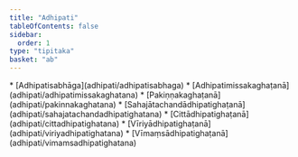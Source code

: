 ```yaml
---
title: "Adhipati"
tableOfContents: false
sidebar:
  order: 1
type: "tipitaka"
basket: "ab"
---
```



<DynamicBreadcrumb />



<TableOfContents>
* [Adhipatisabhāga](adhipati/adhipatisabhaga)
* [Adhipatimissakaghaṭanā](adhipati/adhipatimissakaghatana)
* [Pakiṇṇakaghaṭanā](adhipati/pakinnakaghatana)
* [Sahajātachandādhipatighaṭanā](adhipati/sahajatachandadhipatighatana)
* [Cittādhipatighaṭanā](adhipati/cittadhipatighatana)
* [Vīriyādhipatighaṭanā](adhipati/viriyadhipatighatana)
* [Vīmaṃsādhipatighaṭanā](adhipati/vimamsadhipatighatana)
</TableOfContents>